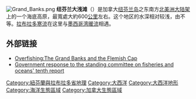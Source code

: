 [[File:Grand_Banks.png|thumb]]
'''纽芬兰大浅滩'''（{{lang-en|'''Grand Banks'''}}）是加拿大[[纽芬兰岛|纽芬兰岛]]之东南方[[北美洲|北美洲]][[大陆架|大陆架]]上的一个海底高原，最寬處大約600[[公里|公里]]左右。这个地区的水深相对较浅，由{{convert|25|至|100|m|ft yd}}不等。[[拉布拉多寒流|拉布拉多寒流]]在这里与[[墨西哥湾暖流|墨西哥湾暖流]]相遇。

==外部链接==
*[http://www.dfo-mpo.gc.ca/overfishing-surpeche/media/bk_grandbanks_e.htm Overfishing:The Grand Banks and the Flemish Cap] {{Wayback|url=http://www.dfo-mpo.gc.ca/overfishing-surpeche/media/bk_grandbanks_e.htm |date=20080924102341 }}
*[http://www.dfo-mpo.gc.ca/communic/reports/nafo-opano/govresp-repgouv_e.htm  Government response to the standing committee on fisheries and oceans' tenth report] {{Wayback|url=http://www.dfo-mpo.gc.ca/communic/reports/nafo-opano/govresp-repgouv_e.htm |date=20050421003954 }}
{{america-geo-stub}}
{{DEFAULTSORT:Great Banks}}
[[Category:紐芬蘭與拉布拉多省地理|Category:紐芬蘭與拉布拉多省地理]]
[[Category:大西洋|Category:大西洋]]
[[Category:大西洋地形|Category:大西洋地形]]
[[Category:海洋生態區域|Category:海洋生態區域]]
[[Category:加拿大生態區域|Category:加拿大生態區域]]